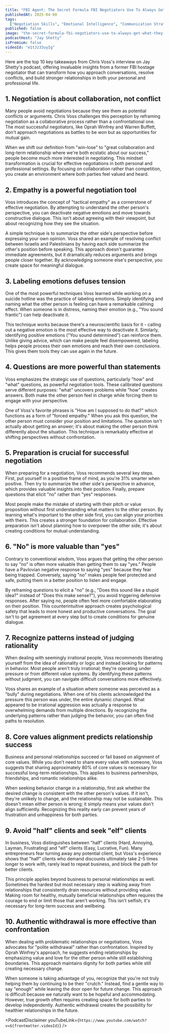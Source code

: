 ```yaml
---
title: "FBI Agent: The Secret Formula FBI Negotiators Use To Always Get What They Want"
publishedAt: 2025-04-08
tags:
  ["Negotiation Skills", "Emotional Intelligence", "Communication Strategies"]
published: false
image: "the-secret-formula-fbi-negotiators-use-to-always-get-what-they-want.jpg"
podcastHost: "Jay Shetty"
isPremium: false
videoId: "e1tJz33uyIg"
---
```



<PodcastSummaryPageLayout frontmatter={frontmatter}>

Here are the top 10 key takeaways from Chris Voss's interview on Jay Shetty's podcast, offering invaluable insights from a former FBI hostage negotiator that can transform how you approach conversations, resolve conflicts, and build stronger relationships in both your personal and professional life.

## 1. Negotiation is about collaboration, not conflict

Many people avoid negotiations because they see them as potential conflicts or arguments. Chris Voss challenges this perception by reframing negotiation as a collaborative process rather than a confrontational one. The most successful negotiators, like Oprah Winfrey and Warren Buffett, don't approach negotiations as battles to be won but as opportunities for mutual gain.

When we shift our definition from "win-lose" to "great collaboration and long-term relationship where we're both ecstatic about our success," people become much more interested in negotiating. This mindset transformation is crucial for effective negotiations in both personal and professional settings. By focusing on collaboration rather than competition, you create an environment where both parties feel valued and heard.

## 2. Empathy is a powerful negotiation tool

Voss introduces the concept of "tactical empathy" as a cornerstone of effective negotiation. By attempting to understand the other person's perspective, you can deactivate negative emotions and move towards constructive dialogue. This isn't about agreeing with their viewpoint, but about recognizing how they see the situation.

A simple technique is to summarize the other side's perspective before expressing your own opinion. Voss shared an example of resolving conflict between Israelis and Palestinians by having each side summarize the other's position before speaking. This approach doesn't guarantee immediate agreements, but it dramatically reduces arguments and brings people closer together. By acknowledging someone else's perspective, you create space for meaningful dialogue.

## 3. Labeling emotions defuses tension

One of the most powerful techniques Voss learned while working on a suicide hotline was the practice of labeling emotions. Simply identifying and naming what the other person is feeling can have a remarkable calming effect. When someone is in distress, naming their emotion (e.g., "You sound frantic") can help deactivate it.

This technique works because there's a neuroscientific basis for it - calling out a negative emotion is the most effective way to deactivate it. Similarly, identifying positive emotions ("You sound determined") can reinforce them. Unlike giving advice, which can make people feel disempowered, labeling helps people process their own emotions and reach their own conclusions. This gives them tools they can use again in the future.

## 4. Questions are more powerful than statements

Voss emphasizes the strategic use of questions, particularly "how" and "what" questions, as powerful negotiation tools. These calibrated questions serve different purposes: "what" uncovers problems while "how" creates answers. Both make the other person feel in charge while forcing them to engage with your perspective.

One of Voss's favorite phrases is "How am I supposed to do that?" which functions as a form of "forced empathy." When you ask this question, the other person must consider your position and limitations. The question isn't actually about getting an answer; it's about making the other person think differently about the situation. This technique is remarkably effective at shifting perspectives without confrontation.

## 5. Preparation is crucial for successful negotiation

When preparing for a negotiation, Voss recommends several key steps. First, put yourself in a positive frame of mind, as you're 31% smarter when positive. Then try to summarize the other side's perspective in advance, which provides valuable insights into their position. Finally, prepare questions that elicit "no" rather than "yes" responses.

Most people make the mistake of starting with their pitch or value proposition without first understanding what matters to the other person. By learning what's important to the other side first, you can align your priorities with theirs. This creates a stronger foundation for collaboration. Effective preparation isn't about planning how to overpower the other side; it's about creating conditions for mutual understanding.

## 6. "No" is more valuable than "yes"

Contrary to conventional wisdom, Voss argues that getting the other person to say "no" is often more valuable than getting them to say "yes." People have a Pavlovian negative response to saying "yes" because they fear being trapped. Conversely, saying "no" makes people feel protected and safe, putting them in a better position to listen and engage.

By reframing questions to elicit a "no" (e.g., "Does this sound like a stupid idea?" instead of "Does this make sense?"), you avoid triggering defensive responses. After saying no, people often feel more comfortable elaborating on their position. This counterintuitive approach creates psychological safety that leads to more honest and productive conversations. The goal isn't to get agreement at every step but to create conditions for genuine dialogue.

## 7. Recognize patterns instead of judging rationality

When dealing with seemingly irrational people, Voss recommends liberating yourself from the idea of rationality or logic and instead looking for patterns in behavior. Most people aren't truly irrational; they're operating under pressure or from different value systems. By identifying these patterns without judgment, you can navigate difficult conversations more effectively.

Voss shares an example of a situation where someone was perceived as a "bully" during negotiations. When one of his clients acknowledged the pressure this person was under, the entire dynamic changed. What appeared to be irrational aggression was actually a response to overwhelming demands from multiple directions. By recognizing the underlying patterns rather than judging the behavior, you can often find paths to resolution.

## 8. Core values alignment predicts relationship success

Business and personal relationships succeed or fail based on alignment of core values. While you don't need to share every value with someone, Voss suggests that sharing approximately 80% of core values is necessary for successful long-term relationships. This applies to business partnerships, friendships, and romantic relationships alike.

When seeking behavior change in a relationship, first ask whether the desired change is consistent with the other person's values. If it isn't, they're unlikely to change, and the relationship may not be sustainable. This doesn't mean either person is wrong; it simply means your values don't align sufficiently. Recognizing this reality early can prevent years of frustration and unhappiness for both parties.

## 9. Avoid "half" clients and seek "elf" clients

In business, Voss distinguishes between "half" clients (Hard, Annoying, Layman, Frustrating) and "elf" clients (Easy, Lucrative, Fun). Many entrepreneurs fear turning away any potential client, but Voss's experience shows that "half" clients who demand discounts ultimately take 2-5 times longer to work with, rarely lead to repeat business, and block the path for better clients.

This principle applies beyond business to personal relationships as well. Sometimes the hardest but most necessary step is walking away from relationships that consistently drain resources without providing value. Making room for healthy, mutually beneficial relationships often requires the courage to end or limit those that aren't working. This isn't selfish; it's necessary for long-term success and wellbeing.

## 10. Authentic withdrawal is more effective than confrontation

When dealing with problematic relationships or negotiations, Voss advocates for "polite withdrawal" rather than confrontation. Inspired by Oprah Winfrey's approach, he suggests ending relationships by emphasizing value and love for the other person while still establishing boundaries. This approach maintains dignity for both parties while still creating necessary change.

When someone is taking advantage of you, recognize that you're not truly helping them by continuing to be their "crutch." Instead, find a gentle way to say "enough" while leaving the door open for future change. This approach is difficult because we naturally want to be hopeful and accommodating. However, true growth often requires creating space for both parties to develop independently. Authentic withdrawal creates the possibility for healthier relationships in the future.

<PodcastDisclaimer
  youTubeLink={`https://www.youtube.com/watch?v=${frontmatter.videoId}`}
/>

</PodcastSummaryPageLayout>
